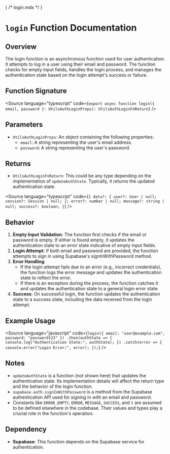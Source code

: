 { /* login.mdx */ }


<Meta title="Utils/auth/login" name="Login" />

# `login` Function Documentation

## Overview
The login function is an asynchronous function used for user authentication. It attempts to log in a user using their email and password. The function checks for empty input fields, handles the login process, and manages the authentication state based on the login attempt's success or failure.

## Function Signature

<Source
  language="typescript"
  code={`export async function login({ email, password }: UtilsAuthLoginProps): UtilsAuthLoginFnReturn`}
/>

## Parameters
- `UtilsAuthLoginProps`: An object containing the following properties:
  - `email`: A string representing the user's email address.
  - `password`: A string representing the user's password.

## Returns
- `UtilsAuthLoginFnReturn`: This could be any type depending on the implementation of `updateAuthState`. Typically, it returns the updated authentication state.

<Source
  language="typescript"
  code={`
{
  data?: {
    user?: User | null;
    session?: Session | null;
  };
  error?: number | null;
  message?: string | null;
  success?: boolean;
}
  `}
/>

## Behavior
1. **Empty Input Validation**: The function first checks if the email or password is empty. If either is found empty, it updates the authentication state to an error state indicative of empty input fields.
2. **Login Attempt**: If both email and password are provided, the function attempts to sign in using Supabase's signInWithPassword method.
3. **Error Handling**:
    - If the login attempt fails due to an error (e.g., incorrect credentials), the function logs the error message and updates the authentication state to reflect the error.
    - If there is an exception during the process, the function catches it and updates the authentication state to a general login error state.
4. **Success**: On successful login, the function updates the authentication state to a success state, including the data received from the login attempt.

## Example Usage
<Source language="javascript"
code={`
login({
  email: "user@example.com",
  password: "password123"
})
.then(authState => {
  console.log("Authentication State:", authState);
})
.catch(error => {
  console.error("Login Error:", error);
});
  `}
/>

## Notes
- `updateAuthState` is a function (not shown here) that updates the authentication state. Its implementation details will affect the return type and the behavior of the login function.
- `supabase.auth.signInWithPassword` is a method from the Supabase authentication API used for signing in with an email and password.
- Constants like `ERROR_EMPTY`, `ERROR`, `MESSAGE`, `SUCCESS`, and `t` are assumed to be defined elsewhere in the codebase. Their values and types play a crucial role in the function's operation.

## Dependency
- **Supabase**: This function depends on the Supabase service for authentication.
